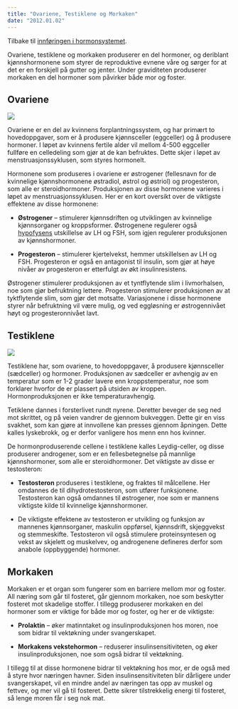 ```yaml
---
title: "Ovariene, Testiklene og Morkaken"
date: "2012.01.02"
---
```


Tilbake til [innføringen i hormonsystemet](../../hormonsystemet.qmd).

Ovariene, testiklene og morkaken produserer en del hormoner, og deriblant kjønnshormonene som styrer de reproduktive evnene våre og sørger for at det er en forskjell på gutter og jenter. Under graviditeten produserer morkaken en del hormoner som påvirker både mor og foster.

## Ovariene

![](images/clipboard-3412821288.png)

Ovariene er en del av kvinnens forplantningssystem, og har primært to hovedoppgaver, som er å produsere kjønnsceller (eggceller) og å produsere hormoner. I løpet av kvinnens fertile alder vil mellom 4-500 eggceller fullføre en celledeling som gjør at de kan befruktes. Dette skjer i løpet av menstruasjonssyklusen, som styres hormonelt.

Hormonene som produseres i ovariene er østrogener (fellesnavn for de kvinnelige kjønnshormonene østradiol, østrol og østriol) og progesteron, som alle er steroidhormoner. Produksjonen av disse hormonene varieres i løpet av menstruasjonssyklusen. Her er en kort oversikt over de viktigste effektene av disse hormonene:

-   **Østrogener** – stimulerer kjønnsdriften og utviklingen av kvinnelige kjønnsorganer og kroppsformer. Østrogenene regulerer også [hypofysens](hypotalamus-hypofyse-binyrene.qmd) utskillelse av LH og FSH, som igjen regulerer produksjonen av kjønnshormoner.

-   **Progesteron** – stimulerer kjertelvekst, hemmer utskillelsen av LH og FSH. Progesteron er også en antagonist til insulin, som gjør at høye nivåer av progesteron er etterfulgt av økt insulinresistens.

Østrogener stimulerer produksjonen av et tyntflytende slim i livmorhalsen, noe som gjør befruktning lettere. Progesteron stimulerer produksjonen av at tyktflytende slim, som gjør det motsatte. Variasjonene i disse hormonene styrer når befruktning vil være mulig, og ved eggløsning er østrogennivået høyt og progesteronnivået lavt.

## Testiklene

![](images/clipboard-889618729.png)

Testiklene har, som ovariene, to hovedoppgaver, å produsere kjønnsceller (sædceller) og hormoner. Produksjonen av sædceller er avhengig av en temperatur som er 1-2 grader lavere enn kroppstemperatur, noe som forklarer hvorfor de er plassert på utsiden av kroppen. Hormonproduksjonen er ikke temperaturavhengig.

Tetiklene dannes i forsterlivet rundt nyrene. Deretter beveger de seg ned mot skrittet, og på veien vandrer de gjennom bukveggen. Dette gir en viss svakhet, som kan gjøre at innvollene kan presses gjennom åpningen. Dette kalles lyskebrokk, og er derfor vanligere hos menn enn hos kvinner.

De hormonproduserende cellene i testiklene kalles Leydig-celler, og disse produserer androgener, som er en fellesbetegnelse på mannlige kjønnshormoner, som alle er steroidhormoner. Det viktigste av disse er testosteron:

-   **Testosteron** produseres i testiklene, og fraktes til målcellene. Her omdannes de til dihydrotestosteron, som utfører funksjonene. Testosteron kan også omdannes til østrogener, noe som er mannens viktigste kilde til kvinnelige kjønnshormoner.

-   De viktigste effektene av testosteron er utvikling og funksjon av mannenes kjønnsorganer, maskulin oppførsel, kjønnsdrift, skjeggvekst og stemmeskifte. Testosteron vil også stimulere proteinsyntesen og vekst av skjelett og muskelvev, og androgenene defineres derfor som anabole (oppbyggende) hormoner.

## Morkaken

Morkaken er et organ som fungerer som en barriere mellom mor og foster. All næring som går til fosteret, går gjennom morkaken, noe som beskytter fosteret mot skadelige stoffer. I tillegg produserer morkaken en del hormoner som er viktige for både mor og foster, og her er de viktigste:

-   **Prolaktin** – øker matinntaket og insulinproduksjonen hos moren, noe som bidrar til vektøkning under svangerskapet.

-   **Morkakens vekstehormon** – reduserer insulinsensitiviteten, og øker insulinproduksjonen, noe som også bidrar til vektøkning.

I tillegg til at disse hormonene bidrar til vektøkning hos mor, er de også med å styre hvor næringen havner. Siden insulinsensitiviteten blir dårligere under svangerskapet, vil en mindre andel av næringen tas opp av muskel og fettvev, og mer vil gå til fosteret. Dette sikrer tilstrekkelig energi til fosteret, så lenge moren får i seg nok mat.
